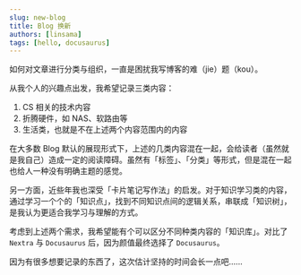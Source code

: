 ```yaml
---
slug: new-blog
title: Blog 换新
authors: [linsama]
tags: [hello, docusaurus]
---
```


如何对文章进行分类与组织，一直是困扰我写博客的难（jie）题（kou）。

从我个人的兴趣点出发，我希望记录三类内容：

1. CS 相关的技术内容
2. 折腾硬件，如 NAS、软路由等
3. 生活类，也就是不在上述两个内容范围内的内容

在大多数 Blog 默认的展现形式下，上述的几类内容混在一起，会给读者（虽然就是我自己）造成一定的阅读障碍。虽然有「标签」、「分类」等形式，但是混在一起也给人一种没有明确主题的感觉。

另一方面，近些年我也深受「卡片笔记写作法」的启发。对于知识学习类的内容，通过学习一个个的「知识点」，找到不同知识点间的逻辑关系，串联成「知识树」，是我认为更适合我学习与理解的方式。

考虑到上述两个需求，我希望能有个可以区分不同种类内容的「知识库」。对比了 `Nextra` 与 `Docusaurus` 后，因为颜值最终选择了 `Docusaurus`。

因为有很多想要记录的东西了，这次估计坚持的时间会长一点吧......